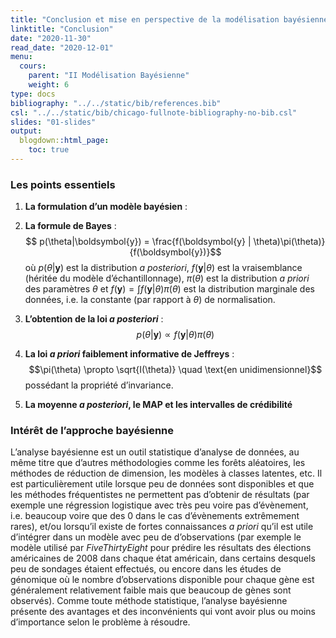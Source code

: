 ```yaml
---
title: "Conclusion et mise en perspective de la modélisation bayésienne"
linktitle: "Conclusion"
date: "2020-11-30"
read_date: "2020-12-01"
menu:
  cours:
    parent: "II Modélisation Bayésienne"
    weight: 6
type: docs
bibliography: "../../static/bib/references.bib"
csl: "../../static/bib/chicago-fullnote-bibliography-no-bib.csl"
slides: "01-slides"
output:
  blogdown::html_page:
    toc: true
---
```


### Les points essentiels
  
  
 1. **La formulation d'un modèle bayésien** : 
    \begin{align*}
      \theta&\sim\pi(\theta) \quad\text{la loi \textit{a priori}}\\
      Y_i|\theta&\overset{iid}{\sim}f(y|\theta)  \quad \text{le modèle d'échantillonnage}
    \end{align*}
  
 2. **La formule de Bayes** :
    $$ p(\theta|\boldsymbol{y}) = \frac{f(\boldsymbol{y} | \theta)\pi(\theta)}{f(\boldsymbol{y})}$$ 
    où $p(\theta|\boldsymbol{y})$ est la distribution *a posteriori*, $f(\boldsymbol{y} | \theta)$ est la vraisemblance (héritée du modèle d'échantillonnage), $\pi(\theta)$ est la distribution *a priori* des paramètres $\theta$ et $f(\boldsymbol{y}) = \textstyle \int f(\boldsymbol{y} | \theta) \pi(\theta)$ est la distribution marginale des données, i.e. la constante (par rapport à $\theta$) de normalisation.
    
 3. **L'obtention de la loi *a posteriori*** :
    $$ p(\theta|\boldsymbol{y}) \propto f(\boldsymbol{y} | \theta)\pi(\theta)$$ \medskip
  
  
 4. **La loi *a priori* faiblement informative de Jeffreys** :
    $$\pi(\theta) \propto \sqrt{I(\theta)} \quad \text{en unidimensionnel}$$
    \noindent possédant la propriété d'invariance.
    
    
 5. **La moyenne *a posteriori*, le MAP et les intervalles de crédibilité**
    
    
 <!--6. **La distribution prédictive :**
    $$f_{Y_{n+1}}(y|\boldsymbol{y}) = \int f_{Y_{n+1}} (y|\theta)p(\theta|\boldsymbol{y}) \,\text{d}\theta$$-->
  


### Intérêt de l'approche bayésienne
  
  L'analyse bayésienne est un outil statistique d'analyse de données, au même titre que d'autres méthodologies comme les forêts aléatoires, les méthodes de réduction de dimension, les modèles à classes latentes, etc. Il est particulièrement utile lorsque peu de données sont disponibles et que les méthodes fréquentistes ne permettent pas d'obtenir de résultats (par exemple une régression logistique avec très peu voire pas d'évènement, i.e. beaucoup voire que des 0 dans le cas d'évènements extrêmement rares), et/ou lorsqu'il existe de fortes connaissances *a priori* qu'il est utile d'intégrer dans un modèle avec peu de d'observations (par exemple le modèle utilisé par *FiveThirtyEight* pour prédire les résultats des élections américaines de 2008 dans chaque état américain, dans certains desquels peu de sondages étaient effectués, ou encore dans les études de génomique où le nombre d'observations disponible pour chaque gène est généralement relativement faible mais que beaucoup de gènes sont observés). Comme toute méthode statistique, l'analyse bayésienne présente des avantages et des inconvénients qui vont avoir plus ou moins d'importance selon le problème à résoudre.